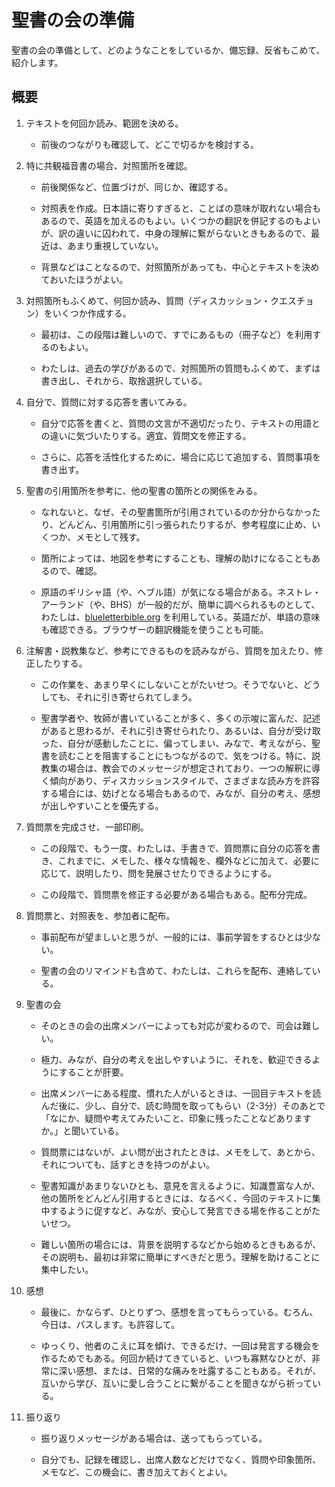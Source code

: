 # 聖書の会の準備  {#preparation}

聖書の会の準備として、どのようなことをしているか、備忘録、反省もこめて、紹介します。

## 概要

1.  テキストを何回か読み、範囲を決める。

    -   前後のつながりも確認して、どこで切るかを検討する。

2.  特に共観福音書の場合、対照箇所を確認。

    -   前後関係など、位置づけが、同じか、確認する。

    -   対照表を作成。日本語に寄りすぎると、ことばの意味が取れない場合もあるので、英語を加えるのもよい。いくつかの翻訳を併記するのもよいが、訳の違いに囚われて、中身の理解に繋がらないときもあるので、最近は、あまり重視していない。

    -   背景などはことなるので、対照箇所があっても、中心とテキストを決めておいたほうがよい。

3.  対照箇所もふくめて、何回か読み、質問（ディスカッション・クエスチョン）をいくつか作成する。

    -   最初は、この段階は難しいので、すでにあるもの（冊子など）を利用するのもよい。

    -   わたしは、過去の学びがあるので、対照箇所の質問もふくめて、まずは書き出し、それから、取捨選択している。

4.  自分で、質問に対する応答を書いてみる。

    -   自分で応答を書くと、質問の文言が不適切だったり、テキストの用語との違いに気づいたりする。適宜、質問文を修正する。

    -   さらに、応答を活性化するために、場合に応じて追加する、質問事項を書き出す。

5.  聖書の引用箇所を参考に、他の聖書の箇所との関係をみる。

    -   なれないと、なぜ、その聖書箇所が引用されているのか分からなかったり、どんどん、引用箇所に引っ張られたりするが、参考程度に止め、いくつか、メモとして残す。

    -   箇所によっては、地図を参考にすることも、理解の助けになることもあるので、確認。

    -   原語のギリシャ語（や、ヘブル語）が気になる場合がある。ネストレ・アーランド（や、BHS）が一般的だが、簡単に調べられるものとして、わたしは、[blueletterbible.org](https://www.blueletterbible.org/) を利用している。英語だが、単語の意味も確認できる。ブラウザーの翻訳機能を使うことも可能。

6.  注解書・説教集など、参考にできるものを読みながら、質問を加えたり、修正したりする。

    -   この作業を、あまり早くにしないことがたいせつ。そうでないと、どうしても、それに引き寄せられてしまう。

    -   聖書学者や、牧師が書いていることが多く、多くの示唆に富んだ、記述があると思わるが、それに引き寄せられたり、あるいは、自分が受け取った、自分が感動したことに、偏ってしまい、みなで、考えながら、聖書を読むことを阻害することにもつながるので、気をつける。特に、説教集の場合は、教会でのメッセージが想定されており、一つの解釈に導く傾向があり、ディスカッションスタイルで、さまざまな読み方を許容する場合には、妨げとなる場合もあるので、みなが、自分の考え、感想が出しやすいことを優先する。

7.  質問票を完成させ、一部印刷。

    -   この段階で、もう一度、わたしは、手書きで、質問票に自分の応答を書き、これまでに、メモした、様々な情報を、欄外などに加えて、必要に応じて、説明したり、問を発展させたりできるようにする。

    -   この段階で、質問票を修正する必要がある場合もある。配布分完成。

8.  質問票と、対照表を、参加者に配布。

    -   事前配布が望ましいと思うが、一般的には、事前学習をするひとは少ない。

    -   聖書の会のリマインドも含めて、わたしは、これらを配布、連絡している。

9.  聖書の会

    -   そのときの会の出席メンバーによっても対応が変わるので、司会は難しい。

    -   極力、みなが、自分の考えを出しやすいように、それを、歓迎できるようにすることが肝要。

    -   出席メンバーにある程度、慣れた人がいるときは、一回目テキストを読んだ後に、少し、自分で、読む時間を取ってもらい（2-3分）そのあとで「なにか、疑問や考えてみたいこと、印象に残ったことなどありますか。」と聞いている。

    -   質問票にはないが、よい問が出されたときは、メモをして、あとから、それについても、話すときを持つのがよい。

    -   聖書知識があまりないひとも、意見を言えるように、知識豊富な人が、他の箇所をどんどん引用するときには、なるべく、今回のテキストに集中するように促すなど、みなが、安心して発言できる場を作ることがたいせつ。

    -   難しい箇所の場合には、背景を説明するなどから始めるときもあるが、その説明も、最初は非常に簡単にすべきだと思う。理解を助けることに集中したい。

10. 感想

    -   最後に、かならず、ひとりずつ、感想を言ってもらっている。むろん、今日は、パスします。も許容して。

    -   ゆっくり、他者のこえに耳を傾け、できるだけ、一回は発言する機会を作るためでもある。何回か続けてきていると、いつも寡黙なひとが、非常に深い感想、または、日常的な痛みを吐露することもある。それが、互いから学び、互いに愛し合うことに繋がることを聞きながら祈っている。

11. 振り返り

    -   振り返りメッセージがある場合は、送ってもらっている。

    -   自分でも、記録を確認し、出席人数などだけでなく、質問や印象箇所、メモなど、この機会に、書き加えておくとよい。
